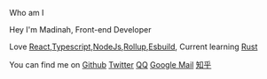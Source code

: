 <ExtraTitle>Who am I</ExtraTitle>

Hey I'm Madinah, Front-end Developer

Love [React](https://react.dev/ 'i-simple-icons-react'),[Typescript](https://www.typescriptlang.org/ 'i-simple-icons-typescript'),[NodeJs](https://nodejs.org/en 'i-simple-icons-nodedotjs'),[Rollup](https://github.com/rollup/rollup 'i-simple-icons-rollupdotjs'),[Esbuild](https://esbuild.github.io/ 'i-simple-icons-esbuild'),
Current learning [Rust](https://www.rust-lang.org/ 'i-simple-icons-rust')

You can find me on [Github](https://github.com/Maidang1 'i-simple-icons-github') [Twitter](https://twitter.com/felixwliu 'i-simple-icons-twitter') [QQ](mailto:497350746@qq.com 'i-tdesign-logo-qq')
[Google Mail](mailto:felixwliu606@gmail.com 'i-simple-icons-google') [知乎](https://www.zhihu.com/people/maidang606 'i-simple-icons-zhihu')

